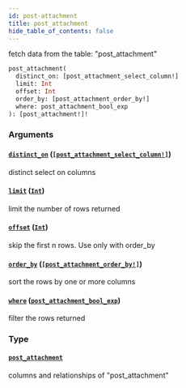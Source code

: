 ```yaml
---
id: post-attachment
title: post_attachment
hide_table_of_contents: false
---
```



fetch data from the table: "post_attachment"

```graphql
post_attachment(
  distinct_on: [post_attachment_select_column!]
  limit: Int
  offset: Int
  order_by: [post_attachment_order_by!]
  where: post_attachment_bool_exp
): [post_attachment!]!
```


### Arguments

#### [`distinct_on`](#) ([`[post_attachment_select_column!]`](../enums/post-attachment-select-column))

distinct select on columns


#### [`limit`](#) ([`Int`](../scalars/int))

limit the number of rows returned


#### [`offset`](#) ([`Int`](../scalars/int))

skip the first n rows. Use only with order_by


#### [`order_by`](#) ([`[post_attachment_order_by!]`](../inputs/post-attachment-order-by))

sort the rows by one or more columns


#### [`where`](#) ([`post_attachment_bool_exp`](../inputs/post-attachment-bool-exp))

filter the rows returned


### Type

#### [`post_attachment`](../objects/post-attachment)

columns and relationships of "post_attachment"




